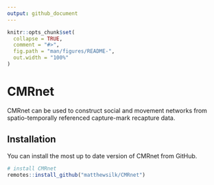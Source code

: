 ```yaml
---
output: github_document
---
```


<!-- README.md is generated from README.Rmd. Please edit that file -->

```r
knitr::opts_chunk$set(
  collapse = TRUE,
  comment = "#>",
  fig.path = "man/figures/README-",
  out.width = "100%"
)
```
# CMRnet

<!-- badges: start -->
<!-- badges: end -->

CMRnet can be used to construct social and movement networks from spatio-temporally referenced capture-mark recapture data.

## Installation

You can install the most up to date version of CMRnet from GitHub.

```r
# install CMRnet
remotes::install_github("matthewsilk/CMRnet")
```
